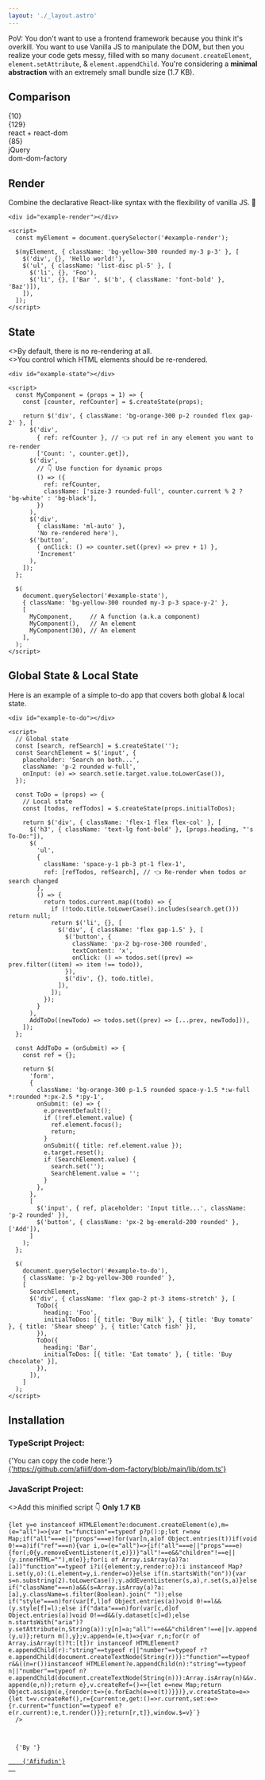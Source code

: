 ```yaml
---
layout: './_layout.astro'
---
```





PoV:
You don't want to use a frontend framework because you think it's overkill.
You want to use Vanilla JS to manipulate the DOM,
but then you realize your code gets messy, filled with so many
`document.createElement`, `element.setAttribute`, & `element.appendChild`.
You're considering a **minimal abstraction** with an extremely small bundle size (1.7&nbsp;KB).

<h2 class="text-2xl font-semibold pb-2 mt-11">Comparison</h2>
<div class="flex gap-2 sm:gap-3 *:flex-1 *:text-center text-xs">
  <div>
    <div class="border rounded w-full p-1 sm:p-2 mb-0.5">
      <div class="relative w-full aspect-square">
        <div
          class="absolute rounded-full bg-orange-400 flex items-center justify-center right-0"
          style={{ width: `${8 * Math.pow(10.53, 0.5)}%`, height: `${8 * Math.pow(10.53, 0.5)}%` }}
        >
          {10}
        </div>
        <div
          class="absolute rounded-full bg-orange-400 flex items-center justify-center bottom-0"
          style={{ width: `${8 * Math.pow(129, 0.5)}%`, height: `${8 * Math.pow(129, 0.5)}%` }}
        >
          {129}
        </div>
      </div>
    </div>
    <div>react + react-dom</div>
  </div>
  <div>
    <div class="border rounded w-full p-1 sm:p-2 mb-0.5">
      <div class="relative w-full aspect-square flex items-center justify-center">
        <div
          class="rounded-full bg-orange-400 flex items-center justify-center right-0"
          style={{ width: `${8 * Math.pow(85.48, 0.5)}%`, height: `${8 * Math.pow(85.48, 0.5)}%` }}
        >
          {85}
        </div>
      </div>
    </div>
    <div>jQuery</div>
  </div>
  <div>
    <div class="border rounded w-full p-1 sm:p-2 mb-0.5">
      <div class="relative w-full aspect-square flex items-center justify-center">
        <div
          class="rounded-full bg-orange-400 right-0"
          style={{ width: `${8 * Math.pow(1.7, 0.5)}%`, height: `${8 * Math.pow(1.7, 0.5)}%` }}
        ></div>
      </div>
    </div>
    <div>dom-dom-factory</div>
  </div>
</div>

<h2 class="text-2xl font-semibold pb-2 mt-11">Render</h2>
<p class="pb-4">Combine the declarative React-like syntax with the flexibility of vanilla JS. 🤪</p>

```astro
<div id="example-render"></div>

<script>
  const myElement = document.querySelector('#example-render');

  $(myElement, { className: 'bg-yellow-300 rounded my-3 p-3' }, [
    $('div', {}, 'Hello world!'),
    $('ul', { className: 'list-disc pl-5' }, [
      $('li', {}, 'Foo'),
      $('li', {}, ['Bar ', $('b', { className: 'font-bold' }, 'Baz')]),
    ]),
  ]);
</script>
```

<BasicRender />

<h2 class="text-2xl font-semibold pb-2 mt-11">State</h2>
<p class="pb-4">
  <>By default, there is no re-rendering at all.</>
  <br />
  <>You control which HTML elements should be re-rendered.</>
</p>

```astro
<div id="example-state"></div>

<script>
  const MyComponent = (props = 1) => {
    const [counter, refCounter] = $.createState(props);

    return $('div', { className: 'bg-orange-300 p-2 rounded flex gap-2' }, [
      $('div',
        { ref: refCounter }, // 👈 put ref in any element you want to re-render
        ['Count: ', counter.get]),
      $('div',
        // 👇 Use function for dynamic props
        () => ({
          ref: refCounter,
          className: ['size-3 rounded-full', counter.current % 2 ? 'bg-white' : 'bg-black'],
        })
      ),
      $('div',
        { className: 'ml-auto' },
        'No re-rendered here'),
      $('button',
        { onClick: () => counter.set((prev) => prev + 1) },
        'Increment'
      ),
    ]);
  };

  $(
    document.querySelector('#example-state'),
    { className: 'bg-yellow-300 rounded my-3 p-3 space-y-2' },
    [
      MyComponent,     // A function (a.k.a component)
      MyComponent(),   // An element
      MyComponent(30), // An element
    ],
  );
</script>
```

<BasicState />

<h2 class="text-2xl font-semibold pb-2 mt-11">Global State & Local State</h2>
<p class="pb-4">Here is an example of a simple to-do app that covers both global & local state.</p>

<CodeAndResultToggle>

```astro
<div id="example-to-do"></div>

<script>
  // Global state
  const [search, refSearch] = $.createState('');
  const SearchElement = $('input', {
    placeholder: 'Search on both...',
    className: 'p-2 rounded w-full',
    onInput: (e) => search.set(e.target.value.toLowerCase()),
  });

  const ToDo = (props) => {
    // Local state
    const [todos, refTodos] = $.createState(props.initialToDos);

    return $('div', { className: 'flex-1 flex flex-col' }, [
      $('h3', { className: 'text-lg font-bold' }, [props.heading, "'s To-Do:"]),
      $(
        'ul',
        {
          className: 'space-y-1 pb-3 pt-1 flex-1',
          ref: [refTodos, refSearch], // 👈 Re-render when todos or search changed
        },
        () => {
          return todos.current.map((todo) => {
            if (!todo.title.toLowerCase().includes(search.get())) return null;
            return $('li', {}, [
              $('div', { className: 'flex gap-1.5' }, [
                $('button', {
                  className: 'px-2 bg-rose-300 rounded',
                  textContent: 'x',
                  onClick: () => todos.set((prev) => prev.filter((item) => item !== todo)),
                }),
                $('div', {}, todo.title),
              ]),
            ]);
          });
        }
      ),
      AddToDo((newTodo) => todos.set((prev) => [...prev, newTodo])),
    ]);
  };

  const AddToDo = (onSubmit) => {
    const ref = {};

    return $(
      'form',
      {
        className: 'bg-orange-300 p-1.5 rounded space-y-1.5 *:w-full *:rounded *:px-2.5 *:py-1',
        onSubmit: (e) => {
          e.preventDefault();
          if (!ref.element.value) {
            ref.element.focus();
            return;
          }
          onSubmit({ title: ref.element.value });
          e.target.reset();
          if (SearchElement.value) {
            search.set('');
            SearchElement.value = '';
          }
        },
      },
      [
        $('input', { ref, placeholder: 'Input title...', className: 'p-2 rounded' }),
        $('button', { className: 'px-2 bg-emerald-200 rounded' }, ['Add']),
      ]
    );
  };

  $(
    document.querySelector('#example-to-do'),
    { className: 'p-2 bg-yellow-300 rounded' },
    [
      SearchElement,
      $('div', { className: 'flex gap-2 pt-3 items-stretch' }, [
        ToDo({
          heading: 'Foo',
          initialToDos: [{ title: 'Buy milk' }, { title: 'Buy tomato' }, { title: 'Shear sheep' }, { title:'Catch fish' }],
        }),
        ToDo({
          heading: 'Bar',
          initialToDos: [{ title: 'Eat tomato' }, { title: 'Buy chocolate' }],
        }),
      ]),
    ]
  );
</script>

```

<ComponentToDo slot="result" />

</CodeAndResultToggle>

<h2 class="text-2xl font-semibold pb-2 mt-11">Installation</h2>

<h3 class="text-base font-medium pt-1.5">TypeScript Project:</h3>
<p class="pt-2.5">
  {'You can copy the code here:'}
  <br />
  <a href="https://github.com/afiiif/dom-dom-factory/blob/main/lib/dom.ts">
    {'https://github.com/afiiif/dom-dom-factory/blob/main/lib/dom.ts'}
  </a>
</p>

<h3 class="text-base font-medium pt-3.5">JavaScript Project:</h3>
<p class="py-2.5">
  <>Add this minified script 👇 </>
  <b>Only 1.7 KB</b>
</p>
<div class="[&_code]:!whitespace-pre-wrap [&_code]:!break-all">
  <Code
    lang="js"
    wrap={false}
    code={`{let v=(e,p={},u=[])=>{let y=e instanceof HTMLElement?e:document.createElement(e),m=(e="all")=>{var t="function"==typeof p?p():p;let r=new Map;if("all"===e||"props"===e)for(var[n,a]of Object.entries(t))if(void 0!==a)if("ref"===n){var i,o=(e="all")=>{if("all"===e||"props"===e){for(;0<y.attributes.length;)y.removeAttribute(y.attributes[0].name);r.forEach((e,t)=>{y.removeEventListener(t,e)})}"all"!==e&&"children"!==e||(y.innerHTML=""),m(e)};for(i of Array.isArray(a)?a:[a])"function"==typeof i?i({element:y,render:o}):i instanceof Map?i.set(y,o):(i.element=y,i.render=o)}else if(n.startsWith("on")){var s=n.substring(2).toLowerCase();y.addEventListener(s,a),r.set(s,a)}else if("className"===n)a&&(s=Array.isArray(a)?a:[a],y.className=s.filter(Boolean).join(" "));else if("style"===n)for(var[f,l]of Object.entries(a))void 0!==l&&(y.style[f]=l);else if("data"===n)for(var[c,d]of Object.entries(a))void 0!==d&&(y.dataset[c]=d);else n.startsWith("aria")?y.setAttribute(n,String(a)):y[n]=a;"all"!==e&&"children"!==e||v.append(y,u)};return m(),y};v.append=(e,t)=>{var r,n;for(r of Array.isArray(t)?t:[t])r instanceof HTMLElement?e.appendChild(r):"string"==typeof r||"number"==typeof r?e.appendChild(document.createTextNode(String(r))):"function"==typeof r&&((n=r())instanceof HTMLElement?e.appendChild(n):"string"==typeof n||"number"==typeof n?e.appendChild(document.createTextNode(String(n))):Array.isArray(n)&&v.append(e,n));return e},v.createRef=()=>{let e=new Map;return Object.assign(e,{render:t=>{e.forEach(e=>e(t))}})},v.createState=e=>{let t=v.createRef(),r={current:e,get:()=>r.current,set:e=>{r.current="function"==typeof e?e(r.current):e,t.render()}};return[r,t]},window.$=v}`}
  />
</div>

<footer class="text-right border-t pt-2 mt-16">
  {'By '}
  <a href="https://afiiif.github.io/" class="font-medium">
    {'Afifudin'}
  </a>
</footer>
